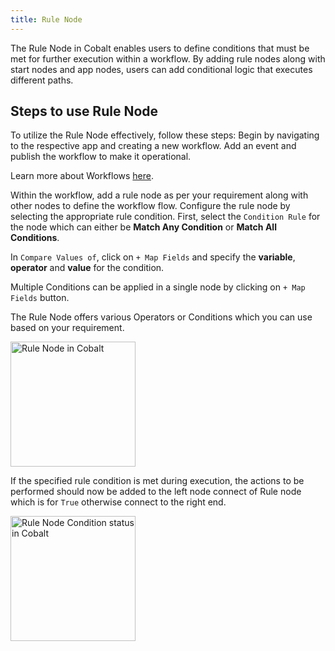 ```yaml
---
title: Rule Node
---
```

The Rule Node in Cobalt enables users to define conditions that must be met for further execution within a workflow. By adding rule nodes along with start nodes and app nodes, users can add conditional logic that executes different paths.

## Steps to use Rule Node
To utilize the Rule Node effectively, follow these steps:
<Steps>
  <Step title="Create Workflow">
    Begin by navigating to the respective app and creating a new workflow. Add an event and publish the workflow to make it operational.

<Tip>Learn more about Workflows [here](https://docs.gocobalt.io/build/workflow/overview).</Tip>
  </Step>
  <Step title=" Add Rule ">
    
Within the workflow, add a rule node as per your requirement along with other nodes to define the workflow flow.
  </Step>
  <Step title="Define Rule Condition">
    Configure the rule node by selecting the appropriate rule condition. First, select the `Condition Rule` for the node which can either be **Match Any Condition** or **Match All Conditions**. 

In `Compare Values of`, click on `+ Map Fields` and specify the **variable**, **operator** and **value** for the condition. 

<Info>Multiple Conditions can be applied in a single node by clicking on `+ Map Fields` button.</Info>

The Rule Node offers various Operators or Conditions which you can use based on your requirement.
  </Step>
</Steps>

<img height="200" src="/images/Guides/Workflow/rule-node.png" alt="Rule Node in Cobalt"/>

If the specified rule condition is met during execution, the actions to be performed should now be added to the left node connect of Rule node which is for `True` otherwise connect to the right end.

<img height="200" src="/images/Guides/Workflow/rule_condition.png" alt="Rule Node Condition status in Cobalt"/>